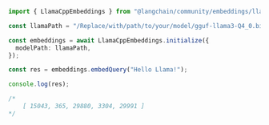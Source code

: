 ```typescript
import { LlamaCppEmbeddings } from "@langchain/community/embeddings/llama_cpp";

const llamaPath = "/Replace/with/path/to/your/model/gguf-llama3-Q4_0.bin";

const embeddings = await LlamaCppEmbeddings.initialize({
  modelPath: llamaPath,
});

const res = embeddings.embedQuery("Hello Llama!");

console.log(res);

/*
	[ 15043, 365, 29880, 3304, 29991 ]
*/
```